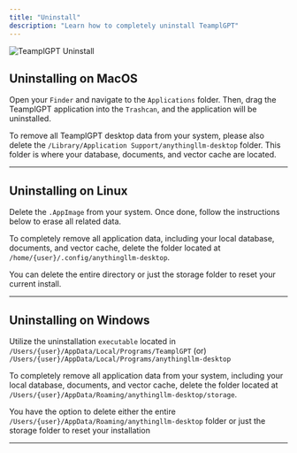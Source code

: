 ```yaml
---
title: "Uninstall"
description: "Learn how to completely uninstall TeamplGPT"
---
```



<Image
  src="/images/guides/uninstall.png"
  height={1080}
  width={1920}
  quality={100}
  alt="TeamplGPT Uninstall"
/>

## Uninstalling on MacOS

Open your `Finder` and navigate to the `Applications` folder. Then, drag the TeamplGPT application into the `Trashcan`, and the application will be uninstalled.

To remove all TeamplGPT desktop data from your system, please also delete the `/Library/Application Support/anythingllm-desktop` folder. This folder is where your database, documents, and vector cache are located.

---

## Uninstalling on Linux

Delete the `.AppImage` from your system. Once done, follow the instructions below to erase all related data.

To completely remove all application data, including your local database, documents, and vector cache, delete the folder located at `/home/{user}/.config/anythingllm-desktop`.

You can delete the entire directory or just the storage folder to reset your current install.

---

## Uninstalling on Windows

Utilize the uninstallation `executable` located in `/Users/{user}/AppData/Local/Programs/TeamplGPT` (or) `/Users/{user}/AppData/Local/Programs/anythingllm-desktop`

To completely remove all application data from your system, including your local database, documents, and vector cache, delete the folder located at `/Users/{user}/AppData/Roaming/anythingllm-desktop/storage`.

You have the option to delete either the entire `/Users/{user}/AppData/Roaming/anythingllm-desktop` folder or just the storage folder to reset your installation

---
